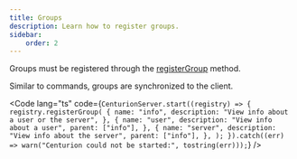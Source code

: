 ```yaml
---
title: Groups
description: Learn how to register groups.
sidebar:
    order: 2
---
```



Groups must be registered through the [registerGroup](/reference/registry#registergroupgroups) method.

Similar to commands, groups are synchronized to the client.

<Code lang="ts" code={`
CenturionServer.start((registry) => {
	registry.registerGroup(
		{
			name: "info",
			description: "View info about a user or the server",
		},
		{
			name: "user",
			description: "View info about a user",
			parent: ["info"],
		},
		{
			name: "server",
			description: "View info about the server",
			parent: ["info"],
		},
	);
}).catch((err) => warn("Centurion could not be started:", tostring(err)));
`} />